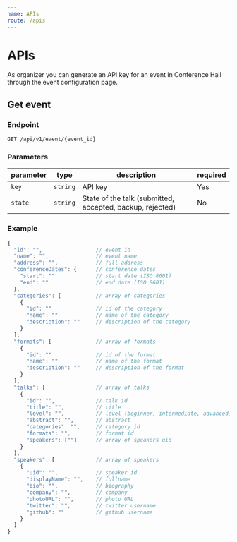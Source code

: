 ```yaml
---
name: APIs
route: /apis
---
```


# APIs

As organizer you can generate an API key for an event in Conference Hall through the event configuration page.

## Get event

### Endpoint

`GET /api/v1/event/{event_id}`

### Parameters

| parameter    | type      | description                                               | required |
| ------------ | --------- | --------------------------------------------------------- | -------- |
| `key`        | `string`  | API key                                                   | Yes      |
| `state`      | `string`  | State of the talk (submitted, accepted, backup, rejected) | No       |

### Example

```js
{
  "id": "",                 // event id
  "name": "",               // event name
  "address": "",            // full address
  "conferenceDates": {      // conference dates
    "start": ""             // start date (ISO 8601)   
    "end": ""               // end date (ISO 8601) 
  },               
  "categories": [           // array of categories
    {
      "id": ""              // id of the category
      "name": ""            // name of the category
      "description": ""     // description of the category
    }
  ],
  "formats": [              // array of formats
    {
      "id": ""              // id of the format
      "name": ""            // name of the format
      "description": ""     // description of the format
    }
  ],
  "talks": [                // array of talks
    {
      "id": "",             // talk id
      "title": "",          // title
      "level": "",          // level (beginner, intermediate, advanced)
      "abstract": "",       // abstract
      "categories": "",     // category id
      "formats": "",        // format id
      "speakers": [""]      // array of speakers uid
    }
  ],
  "speakers": [             // array of speakers
    {
      "uid": "",            // speaker id
      "displayName": "",    // fullname
      "bio": "",            // biography
      "company": "",        // company
      "photoURL": "",       // photo URL
      "twitter": "",        // twitter username
      "github": ""          // github username
    }
  ]
}
```

